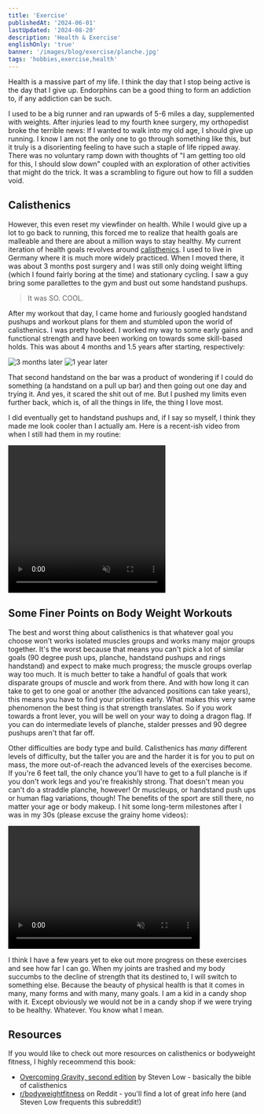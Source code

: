 ```yaml
---
title: 'Exercise'
publishedAt: '2024-06-01'
lastUpdated: '2024-08-20'
description: 'Health & Exercise'
englishOnly: 'true'
banner: '/images/blog/exercise/planche.jpg'
tags: 'hobbies,exercise,health'
---
```



Health is a massive part of my life. I think the day that I stop being active is the day that I give up. Endorphins can be a good thing to form an addiction to, if any addiction can be such.

I used to be a big runner and ran upwards of 5-6 miles a day, supplemented with weights. After injuries lead to my fourth knee surgery, my orthopedist broke the terrible news:
If I wanted to walk into my old age, I should give up running. I know I am not the only one to go through something like this, but it truly is a disorienting
feeling to have such a staple of life ripped away. There was no voluntary ramp down with thoughts of "I am getting too old for this, I should slow down"
coupled with an exploration of other activities that might do the trick. It was a scrambling to figure out how to fill a sudden void.

## Calisthenics

However, this even reset my viewfinder on health. While I would give up a lot to go back to running, this forced me to realize that health goals are malleable and
there are about a million ways to stay healthy. My current iteration of health goals revolves around [calisthenics](https://www.redbull.com/gb-en/complete-guide-to-calisthenics).
I used to live in Germany where it is much more widely practiced. When I moved there, it was about 3 months post surgery and I was still only doing weight
lifting (which I found fairly boring at the time) and stationary cycling. I saw a guy bring some parallettes to the gym and bust out some handstand pushups.

> It was SO. COOL.

After my workout that day, I came home and furiously googled handstand pushups and workout plans for them and stumbled upon the world of calisthenics. I was pretty hooked.
I worked my way to some early gains and functional strength and have been working on towards some skill-based holds. This was about 4 months and 1.5 years after starting, respectively:

<div className='flex items-center'>
  <Img
    mdx
    publicId='/images/blog/exercise/v-sit-handstand.gif'
    alt='3 months later'
    width={350}
    height={650}
  />
  <Img
    mdx
    publicId='/images/blog/exercise/bar-handstand.gif'
    alt='1 year later'
    width={350}
    height={650}
  />
</div>

That second handstand on the bar was a product of wondering if I could do something (a handstand on a pull up bar) and then going out one day and trying it. And yes,
it scared the shit out of me. But I pushed my limits even further back, which is, of all the things in life, the thing I love most.

I did eventually get to handstand pushups and, if I say so myself, I think they made me look cooler than I actually am. Here is a recent-ish
video from when I still had them in my routine:

<video
  className='mx-auto'
  muted
  src='https://folio-v2-images.s3.us-west-2.amazonaws.com/images/blog/exercise/handstand-pushups.mp4'
  width='320'
  height='300'
  controls
/>

## Some Finer Points on Body Weight Workouts

The best and worst thing about calisthenics is that whatever goal you choose won't works isolated muscles groups and works many major groups together. It's the
worst because that means you can't pick a lot of similar goals (90 degree push ups, planche, handstand pushups and rings handstand) and expect to make much progress;
the muscle groups overlap way too much. It is much better to take a handful of goals that work disparate groups of muscle and work from there. And with how long it
can take to get to one goal or another (the advanced positions can take years), this means you have to find your priorities early. What makes this very same phenomenon
the best thing is that strength translates. So if you work towards a front lever, you will be well on your way to doing a dragon flag. If you can do intermediate
levels of planche, stalder presses and 90 degree pushups aren't that far off.

Other difficulties are body type and build. Calisthenics has _many_ different levels of difficulty, but the taller you are and the harder it is for you to put on mass, the
more out-of-reach the advanced levels of the exercises become. If you're 6 feet tall, the only chance you'll have to get to a full planche is if you don't work legs and
you're freakishly strong. That doesn't mean you can't do a straddle planche, however! Or muscleups, or handstand push ups or human flag variations, though! The benefits
of the sport are still there, no matter your age or body makeup. I hit some long-term milestones after I was in my 30s (please excuse the grainy home videos):

<div className='flex items-center gap-2'>
  <video
    className='mx-auto'
    muted
    src='https://folio-v2-images.s3.us-west-2.amazonaws.com/images/blog/exercise/current-planche.mp4'
    width='390'
    height='250'
    controls
  />
  <video
    className='mx-auto'
    muted
    src='https://folio-v2-images.s3.us-west-2.amazonaws.com/images/blog/exercise/current-front-lever.mp4'
    width='390'
    height='250'
    controls
  />
</div>

I think I have a few years yet to eke out more progress on these exercises and see how far I can go. When my joints are trashed and my body succumbs to the decline of
strength that its destined to, I will switch to something else. Because the beauty of physical health is that it comes in many, many forms and with many, many goals.
I am a kid in a candy shop with it. Except obviously we would not be in a candy shop if we were trying to be healthy. Whatever. You know what I mean.

## Resources

If you would like to check out more resources on calisthenics or bodyweight fitness, I highly receommend this book:

- [Overcoming Gravity, second edition](https://www.goodreads.com/book/show/62807799-overcoming-gravity) by Steven Low - basically the bible of calisthenics
- [r/bodyweightfitness](https://reddit.com/r/bodyweightfitness/) on Reddit - you'll find a lot of great info here (and Steven Low frequents this subreddit!)
